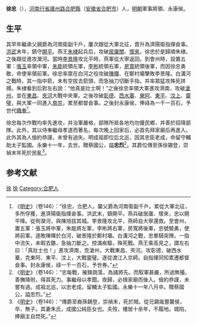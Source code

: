 {{Otheruses|徐忠|other=同名或類似名的其它條目描述}}
'''徐忠'''（{{bd|1362年||1413年|catIdx=}}），[[河南行省|河南行省]][[廬州路|廬州路]][[合肥縣|合肥縣]]（[[安徽省|安徽省]][[合肥市|合肥市]]）人，[[明朝|明朝]]軍事將領、永康侯。

== 生平 ==
其早年繼承父親爵為河南衛副千戶，屢次跟從大軍北征，晋升為濟陽衛指揮僉事。[[洪武|洪武]]末年，鎮守[[开平府|開平]]。燕王[[朱棣|朱棣]]起兵后，攻破[[居庸關|居庸關]]、[[懷來|懷來]]，徐忠於是歸順朱棣。之後跟從進攻灤河。當時[[李景隆|李景隆]]攻北平時，燕軍從大寧返回。到會州時，設置五軍：[[張玉|張玉]]率領中軍，[[朱能|朱能]]統領左軍，[[李彬|李彬]]統領右軍，[[房寬|房寬]]統領後軍，而因徐忠勇敢，命使率領前軍。徐忠率眾在白河之役攻破[[陳暉|陳暉]]、在鄭村壩擊敗李景隆。白溝河之戰時，其一指中箭，未有空拔去箭頭，而急抽刀切斷手指，并率眾猛攻殊死拼搏。朱棣看到后對左右說：“他真是壯士啊！”之後徐忠率領大軍進攻濟南，攻破[[滄州|滄州]]，並在[[東昌|東昌]]、[[夾河|夾河]]大戰中央軍。之後攻破[[彰德|彰德]]、[[西水寨|西水寨]]、[[東阿|東阿]]、[[東平|東平]]、[[汶上|汶上]]、[[靈璧|靈璧]]，與大軍一同進入[[南京|南京]]，累至都督僉事。之後封永康侯，俸祿為一千一百石，予世代[[鐵券|鐵券]]<ref>《[[明史|明史]]》（卷146）：“徐忠，合肥人，襲父爵為河南衛副千戶。累從大軍北征，多所俘獲，進濟陽衛指揮僉事。洪武末，鎮開平。燕兵破居庸、懷來，忠以開平降。從徇灤河，與陳旭拔其城。李景隆攻北平，燕師自大寧還救。至會州，置五軍：張玉將中軍，朱能將左軍，李彬將右軍，房寬將後軍，忠號驍勇，使將前軍。遂敗陳暉於白河，破景隆於鄭村壩。白溝河之戰，忠單騎突陣。一指中流矢，未暇去鏃，急抽刀斷之。控滿疾驅，殊死戰。燕王乘高見之，謂左右曰：「真壯士也！」進攻濟南，克滄州，大戰東昌、夾河。攻彰德，破西水寨，克東阿、東平、汶上，大戰靈璧。遂從渡江入京師。自指揮同知累遷都督僉事。封永康侯，祿一千一百石，予世券。”</ref>。

徐忠每次作戰均率先進攻，并治軍嚴格，部隊所抵各地均勿擾民鄉，并善於招降部隊。此外，其以侍奉繼母孝道而著名。每次晚上回家后，必首先拜家廟后再進入。此外其為人儉約恭謹，未曾有過失。明成祖即位后北巡，因其忠臣老成，命留守輔助太子監國。永樂十一年，去世。贈蔡國公，謚'''忠烈'''<ref>《[[明史|明史]]》（卷146）：“忠每戰，摧鋒跳蕩，為諸將先。而馭軍甚嚴，所過無擾。善撫降附，得其死力。事繼母以孝聞。夜歸，必揖家廟而後入。儉約恭謹，未嘗有過。成祖北巡，以忠老成，留輔太子監國。永樂十一年八月卒。贈蔡國公，謚忠烈。”</ref>。其爵位傳至孫徐錫登，崇禎末年死於民亂<ref>《[[明史|明史]]》（卷146）：“傳爵至裔孫錫登，崇禎末，死於賊。從兄錫胤嘗襲侯，卒，無子。其妻朱氏，成國公純臣女也。夫歿，樓居十余年，不履地。城陷，捧廟主自焚死。”</ref>。

==参考文献==
{{wikisource|明史/卷146}}
<div class="references-small">
<references />
</div>


[[Category:明朝軍事人物|徐]]
[[Category:靖難之役人物|徐]]
[[Category:合肥人|Category:合肥人]]